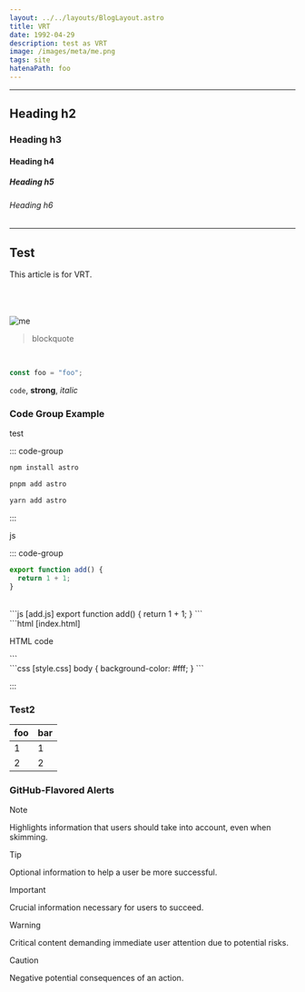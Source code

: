 ```yaml
---
layout: ../../layouts/BlogLayout.astro
title: VRT
date: 1992-04-29
description: test as VRT
image: /images/meta/me.png
tags: site
hatenaPath: foo
---
```



---

## Heading h2

### Heading h3

#### Heading h4

##### Heading h5

###### Heading h6

---

## Test

This article is for VRT.

<OG url="https://hiroppy.me" />

<br />
<br />
<br />

<Image alt="me" src="/images/meta/me.png" class="w-10" />

<br />

> blockquote

<br />

```ts
const foo = "foo";
```

`code`, **strong**, _italic_

### Code Group Example

test

<OG url="https://hiroppy.me" />

::: code-group

```bash [npm]
npm install astro
```

```bash [pnpm]
pnpm add astro
```

```bash [yarn]
yarn add astro
```

:::

js

::: code-group

```ts [add.ts] {"2": 2}
export function add() {
  return 1 + 1;
}
```

<br />
```js [add.js]
export function add() {
  return 1 + 1;
}
```
<br />
```html [index.html]
<div>
  <p>HTML code</p>
</div>
```
<br />
```css [style.css]
body {
  background-color: #fff;
}
```

:::

### Test2

| foo | bar |
| --- | --- |
| 1   | 1   |
| 2   | 2   |

### GitHub-Flavored Alerts

> [!NOTE]
> Highlights information that users should take into account, even when skimming.

> [!TIP]
> Optional information to help a user be more successful.

> [!IMPORTANT]
> Crucial information necessary for users to succeed.

> [!WARNING]
> Critical content demanding immediate user attention due to potential risks.

> [!CAUTION]
> Negative potential consequences of an action.
